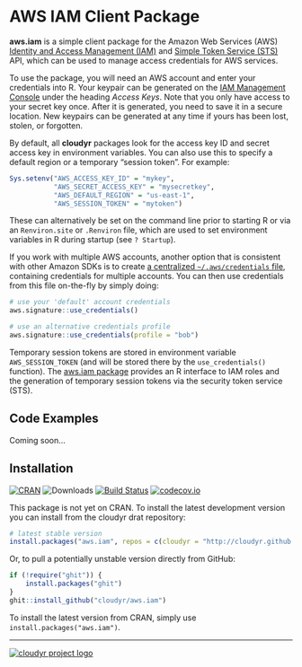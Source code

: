 # AWS IAM Client Package

**aws.iam** is a simple client package for the Amazon Web Services (AWS) [Identity and Access Management (IAM)](http://aws.amazon.com/iam/) and [Simple Token Service (STS)](http://docs.aws.amazon.com/STS/latest/APIReference) API, which can be used to manage access credentials for AWS services.

To use the package, you will need an AWS account and enter your credentials into R. Your keypair can be generated on the [IAM Management Console](https://aws.amazon.com/) under the heading *Access Keys*. Note that you only have access to your secret key once. After it is generated, you need to save it in a secure location. New keypairs can be generated at any time if yours has been lost, stolen, or forgotten. 

By default, all **cloudyr** packages look for the access key ID and secret access key in environment variables. You can also use this to specify a default region or a temporary "session token". For example:

```R
Sys.setenv("AWS_ACCESS_KEY_ID" = "mykey",
           "AWS_SECRET_ACCESS_KEY" = "mysecretkey",
           "AWS_DEFAULT_REGION" = "us-east-1",
           "AWS_SESSION_TOKEN" = "mytoken")
```

These can alternatively be set on the command line prior to starting R or via an `Renviron.site` or `.Renviron` file, which are used to set environment variables in R during startup (see `? Startup`).

If you work with multiple AWS accounts, another option that is consistent with other Amazon SDKs is to create [a centralized `~/.aws/credentials` file](https://blogs.aws.amazon.com/security/post/Tx3D6U6WSFGOK2H/A-New-and-Standardized-Way-to-Manage-Credentials-in-the-AWS-SDKs), containing credentials for multiple accounts. You can then use credentials from this file on-the-fly by simply doing:

```R
# use your 'default' account credentials
aws.signature::use_credentials()

# use an alternative credentials profile
aws.signature::use_credentials(profile = "bob")
```

Temporary session tokens are stored in environment variable `AWS_SESSION_TOKEN` (and will be stored there by the `use_credentials()` function). The [aws.iam package](https://github.com/cloudyr/aws.iam/) provides an R interface to IAM roles and the generation of temporary session tokens via the security token service (STS).


## Code Examples

Coming soon...

## Installation

[![CRAN](https://www.r-pkg.org/badges/version/aws.iam)](https://cran.r-project.org/package=aws.iam)
![Downloads](https://cranlogs.r-pkg.org/badges/aws.iam)
[![Build Status](https://travis-ci.org/cloudyr/aws.iam.png?branch=master)](https://travis-ci.org/cloudyr/aws.iam)
[![codecov.io](https://codecov.io/github/cloudyr/aws.iam/coverage.svg?branch=master)](https://codecov.io/github/cloudyr/aws.iam?branch=master)

This package is not yet on CRAN. To install the latest development version you can install from the cloudyr drat repository:

```R
# latest stable version
install.packages("aws.iam", repos = c(cloudyr = "http://cloudyr.github.io/drat", getOption("repos")))
```

Or, to pull a potentially unstable version directly from GitHub:

```R
if (!require("ghit")) {
    install.packages("ghit")
}
ghit::install_github("cloudyr/aws.iam")
```

To install the latest version from CRAN, simply use `install.packages("aws.iam")`.

---
[![cloudyr project logo](http://i.imgur.com/JHS98Y7.png)](https://github.com/cloudyr)
